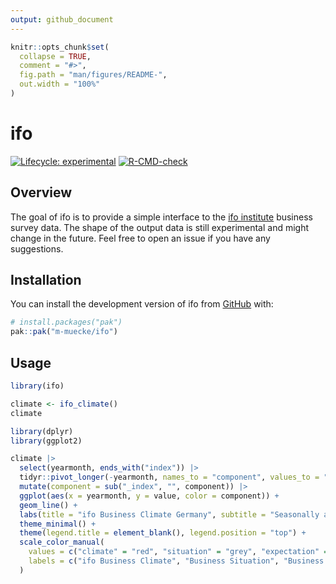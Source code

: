 ```yaml
---
output: github_document
---
```


<!-- README.md is generated from README.Rmd. Please edit that file -->

```r
knitr::opts_chunk$set(
  collapse = TRUE,
  comment = "#>",
  fig.path = "man/figures/README-",
  out.width = "100%"
)
```

# ifo

<!-- badges: start -->
[![Lifecycle: experimental](https://img.shields.io/badge/lifecycle-experimental-orange.svg)](https://lifecycle.r-lib.org/articles/stages.html#experimental)
[![R-CMD-check](https://github.com/m-muecke/ifo/actions/workflows/R-CMD-check.yaml/badge.svg)](https://github.com/m-muecke/ifo/actions/workflows/R-CMD-check.yaml)
<!-- badges: end -->

## Overview
The goal of ifo is to provide a simple interface to the [ifo institute](https://www.ifo.de/en/ifo-time-series) business survey data.
The shape of the output data is still experimental and might change in the future.
Feel free to open an issue if you have any suggestions.

## Installation

You can install the development version of ifo from [GitHub](https://github.com/) with:

```r
# install.packages("pak")
pak::pak("m-muecke/ifo")
```

## Usage

```r
library(ifo)

climate <- ifo_climate()
climate

library(dplyr)
library(ggplot2)

climate |>
  select(yearmonth, ends_with("index")) |>
  tidyr::pivot_longer(-yearmonth, names_to = "component", values_to = "value") |>
  mutate(component = sub("_index", "", component)) |>
  ggplot(aes(x = yearmonth, y = value, color = component)) +
  geom_line() +
  labs(title = "ifo Business Climate Germany", subtitle = "Seasonally adjusted", y = "", x = "") +
  theme_minimal() +
  theme(legend.title = element_blank(), legend.position = "top") +
  scale_color_manual(
    values = c("climate" = "red", "situation" = "grey", "expectation" = "blue"),
    labels = c("ifo Business Climate", "Business Situation", "Business Expectation")
  )
```
